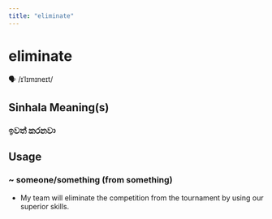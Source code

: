 ```yaml
---
title: "eliminate"
---
```


# eliminate

🗣️ /ɪˈlɪmɪneɪt/

## Sinhala Meaning(s)

### ඉවත් කරනවා

## Usage

### ~ someone/something (from something)

- My team will eliminate the competition from the tournament by using our superior skills.

